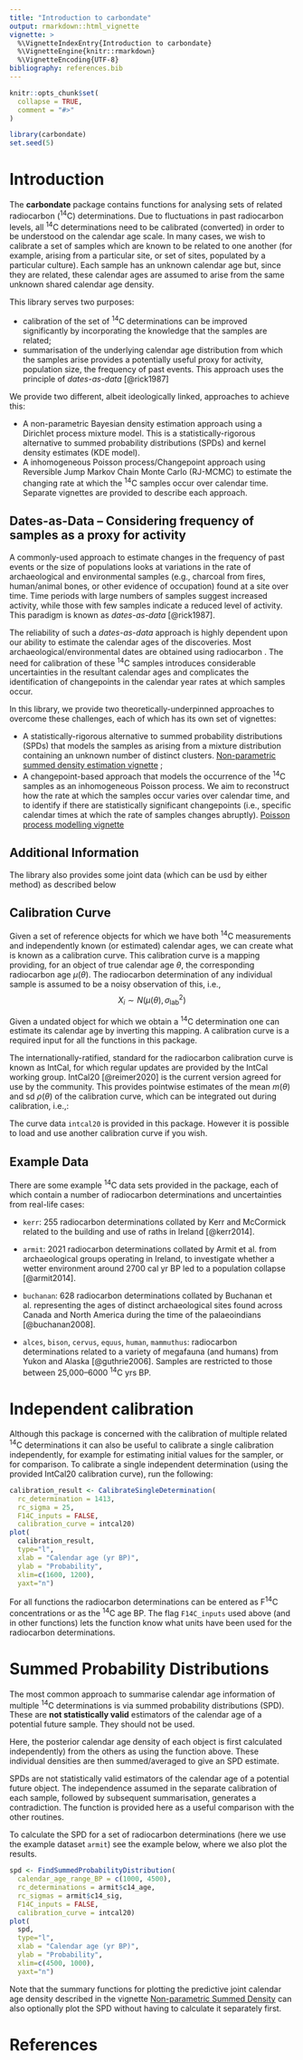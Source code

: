 ```yaml
---
title: "Introduction to carbondate"
output: rmarkdown::html_vignette
vignette: >
  %\VignetteIndexEntry{Introduction to carbondate}
  %\VignetteEngine{knitr::rmarkdown}
  %\VignetteEncoding{UTF-8}
bibliography: references.bib
---
```


```r
knitr::opts_chunk$set(
  collapse = TRUE,
  comment = "#>"
)
```

```r
library(carbondate)
set.seed(5)
```

# Introduction

The **carbondate** package contains functions for analysing sets of related radiocarbon (^14^C) determinations. Due to fluctuations in past radiocarbon levels, all ^14^C determinations need to be calibrated (converted) in order to be understood on the calendar age scale. In many cases, we wish to calibrate a set of samples which are known to be related to one another (for example, arising from a particular site, or set of sites, populated by a particular culture). Each sample has an unknown calendar age but, since they are related, these calendar ages are assumed to arise from the same unknown shared calendar age density.

This library serves two purposes:

- calibration of the set of ^14^C determinations can be improved significantly by incorporating the knowledge that the samples are related;
- summarisation of the underlying calendar age distribution from which the samples arise provides a potentially useful proxy for activity, population size, the frequency of past events. This approach uses the principle of _dates-as-data_ [@rick1987]

We provide two different, albeit ideologically linked, approaches to achieve this:

- A non-parametric Bayesian density estimation approach using a Dirichlet process mixture model. This is a statistically-rigorous alternative to summed probability distributions (SPDs) and kernel density estimates (KDE model).
- A inhomogeneous Poisson process/Changepoint approach using Reversible Jump Markov Chain Monte Carlo (RJ-MCMC) to estimate the changing rate at which the ^14^C samples occur over calendar time.    
Separate vignettes are provided to describe each approach.

## Dates-as-Data -- Considering frequency of samples as a proxy for activity 

A commonly-used approach to estimate changes in the frequency of past events or the size of populations looks at variations in the rate of archaeological and environmental samples (e.g., charcoal from fires, human/animal bones, or other evidence of occupation) found at a site over time. Time periods with large numbers of samples suggest increased activity, while those with few samples indicate a reduced level of activity. This paradigm is known as _dates-as-data_ [@rick1987]. 

The reliability of such a _dates-as-data_ approach is highly dependent upon our ability to estimate the calendar ages of the discoveries. Most archaeological/environmental dates are obtained using radiocarbon . The need for calibration of these ^14^C samples introduces considerable uncertainties in the resultant calendar ages and complicates the identification of changepoints in the calendar year rates at which samples occur.

In this library, we provide two theoretically-underpinned approaches to overcome these challenges, each of which has its own set of vignettes:

- A statistically-rigorous alternative to summed probability distributions (SPDs) that models the samples as arising from a mixture distribution containing an unknown number of distinct clusters. [Non-parametric summed density estimation   vignette](Non-parametric-summed-density.html) ;   
- A changepoint-based approach that models the occurrence of the ^14^C samples as an inhomogeneous Poisson process. We aim to reconstruct how the rate at which the samples occur varies over calendar time, and to identify if there are statistically significant changepoints (i.e., specific calendar times at which the rate of samples changes abruptly).  [Poisson process modelling vignette](Poisson-process-modelling.html) 


## Additional Information

The library also provides some joint data (which can be usd by either method) as described below 


## Calibration Curve

Given a set of reference objects for which we have both ^14^C measurements and independently known (or estimated) calendar ages, we can create what is known as a calibration curve. This calibration curve is a mapping providing, for an object of true calendar age $\theta$, the corresponding radiocarbon age $\mu(\theta)$. The radiocarbon determination of any individual sample is assumed to be a noisy observation of this, i.e., 
$$
X_i \sim N(\mu(\theta), \sigma_{\textrm{lab}}^2)
$$

Given a undated object for which we obtain a ^14^C determination one can estimate its calendar age by inverting this mapping. A calibration curve is a required input for all the functions in this package.

The internationally-ratified, standard for the radiocarbon calibration curve is  known as IntCal, for which regular updates are provided by the IntCal working group. IntCal20 [@reimer2020] is the current version agreed for use by the community. This provides pointwise estimates of the mean $m(\theta)$ and sd $\rho(\theta)$ of the calibration curve, which can be integrated out during calibration, i.e.,:
\begin{align*}
\mu(\theta) | \theta & \sim N(m(\theta), \rho(\theta)^2), \textrm{ and} \\
\Rightarrow X_i & \sim N(m(\theta), \rho(\theta)^2 + \sigma_{\textrm{lab}}^2)
\end{align*}

The curve data `intcal20` is provided in this package. However it is possible to load and use another calibration curve if you wish.

## Example Data

There are some example ^14^C data sets provided in the package, each of which contain a number of radiocarbon determinations and uncertainties from real-life cases:

-   `kerr`: 255 radiocarbon determinations collated by Kerr and McCormick related to the building and use of raths in Ireland [@kerr2014].

-   `armit`: 2021 radiocarbon determinations collated by Armit et al. from archaeological groups operating in Ireland, to investigate whether a wetter environment around 2700 cal yr BP led to a population collapse [@armit2014].

-   `buchanan`: 628 radiocarbon determinations collated by Buchanan et al. representing the ages of distinct archaeological sites found across Canada and North America during the time of the palaeoindians [@buchanan2008].

-   `alces`, `bison`, `cervus`, `equus`, `human`, `mammuthus`: radiocarbon determinations related to a variety of megafauna (and humans) from Yukon and Alaska [@guthrie2006]. Samples are restricted to those between 25,000--6000 ^14^C yrs BP. 

# Independent calibration

Although this package is concerned with the calibration of multiple related ^14^C determinations it can also be useful to calibrate a single calibration independently, for example for estimating initial values for the sampler, or for comparison. To calibrate a single independent determination (using the provided IntCal20 calibration curve), run the following:

```r
calibration_result <- CalibrateSingleDetermination(
  rc_determination = 1413, 
  rc_sigma = 25, 
  F14C_inputs = FALSE, 
  calibration_curve = intcal20)
plot(
  calibration_result,
  type="l", 
  xlab = "Calendar age (yr BP)", 
  ylab = "Probability", 
  xlim=c(1600, 1200),
  yaxt="n")
```

For all functions the radiocarbon determinations can be entered as F^14^C concentrations or as the ^14^C age BP. The flag `F14C_inputs` used above (and in other functions) lets the function know what units have been used for the radiocarbon determinations.

# Summed Probability Distributions

The most common approach to summarise calendar age information of multiple ^14^C determinations is via summed probability distributions (SPD). These are **not statistically valid** estimators of the calendar age of a potential future sample. They should not be used.  


Here, the posterior calendar age density of each object is first calculated independently) from the others as using the function above. These individual densities are then summed/averaged to give an SPD estimate. 

SPDs are not statistically valid estimators of the calendar age of a potential future object. The independence assumed in the separate calibration of each sample, followed by subsequent summarisation, generates a contradiction. The function is provided here as a useful comparison with the other routines.

To calculate the SPD for a set of radiocarbon determinations (here we use the example dataset `armit`) see the example below, where we also plot the results.

```r
spd <- FindSummedProbabilityDistribution(
  calendar_age_range_BP = c(1000, 4500), 
  rc_determinations = armit$c14_age, 
  rc_sigmas = armit$c14_sig, 
  F14C_inputs = FALSE, 
  calibration_curve = intcal20)
plot(
  spd,
  type="l", 
  xlab = "Calendar age (yr BP)", 
  ylab = "Probability", 
  xlim=c(4500, 1000),
  yaxt="n")
```

Note that the summary functions for plotting the predictive joint calendar age density described in the vignette [Non-parametric Summed Density](Non-parametric-summed-density.html) can also optionally plot the SPD without having to calculate it separately first.



# References
